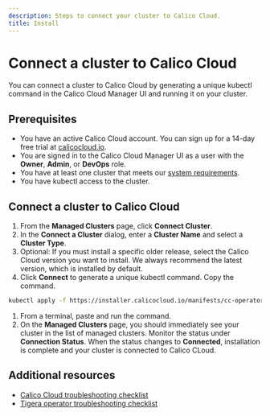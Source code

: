 ```yaml
---
description: Steps to connect your cluster to Calico Cloud.
title: Install
---
```



# Connect a cluster to Calico Cloud

You can connect a cluster to Calico Cloud by generating a unique kubectl command in the Calico Cloud Manager UI and running it on your cluster.

## Prerequisites

* You have an active Calico Cloud account. You can sign up for a 14-day free trial at [calicocloud.io](https://calicocloud.io).
* You are signed in to the Calico Cloud Manager UI as a user with the **Owner**, **Admin**, or **DevOps** role.
* You have at least one cluster that meets our [system requirements](requirements/system-requirements.mdx).
* You have kubectl access to the cluster.

## Connect a cluster to Calico Cloud

1. From the **Managed Clusters** page, click **Connect Cluster**.
1. In the **Connect a Cluster** dialog, enter a **Cluster Name** and select a **Cluster Type**.
1. Optional: If you must install a specific older release, select the Calico Cloud version you want to install.
We always recommend the latest version, which is installed by default.
1. Click **Connect** to generate a unique kubectl command. Copy the command.

```bash title="Example of generated kubectl installation command"
kubectl apply -f https://installer.calicocloud.io/manifests/cc-operator/latest/deploy.yaml && curl -H "Authorization: Bearer mprcnz04t:9dav6eoag:s8w7xjslez1x1xkf6ds0h23miz5b1fw6phh9897d0n76e4pjfdekijowjv5lw9dd" "https://www.calicocloud.io/api/managed-cluster/deploy.yaml?version=v19.1.0" | kubectl apply -f -
   ```

1. From a terminal, paste and run the command.
1. On the **Managed Clusters** page, you should immediately see your cluster in the list of managed clusters.
Monitor the status under **Connection Status**.
When the status changes to **Connected**, installation is complete and your cluster is connected to Calico CLoud.

## Additional resources

* [Calico Cloud troubleshooting checklist](checklist.mdx)
* [Tigera operator troubleshooting checklist](operator-checklist.mdx)
